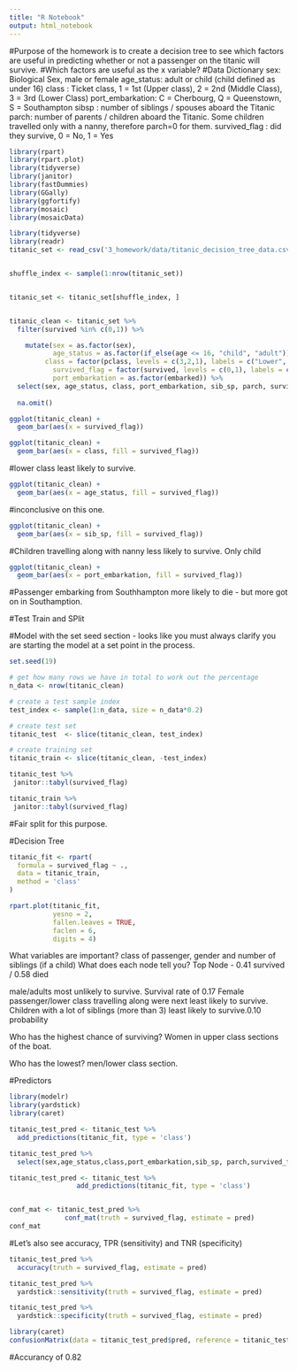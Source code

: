 ```yaml
---
title: "R Notebook"
output: html_notebook
---
```


#Purpose of the homework is to create a decision tree to see which factors are useful in predicting whether or not a passenger on the titanic will survive.
#Which factors are useful as the x variable?
#Data Dictionary
sex: Biological Sex, male or female
age_status: adult or child (child defined as under 16)
class : Ticket class, 1 = 1st (Upper class), 2 = 2nd (Middle Class), 3 = 3rd (Lower Class)
port_embarkation: C = Cherbourg, Q = Queenstown, S = Southampton
sibsp : number of siblings / spouses aboard the Titanic
parch: number of parents / children aboard the Titanic. Some children travelled only with a nanny, therefore parch=0 for them.
survived_flag : did they survive, 0 = No, 1 = Yes

```r
library(rpart)
library(rpart.plot)
library(tidyverse)
library(janitor)
library(fastDummies)
library(GGally)
library(ggfortify)
library(mosaic)
library(mosaicData)

library(tidyverse)
library(readr)
titanic_set <- read_csv('3_homework/data/titanic_decision_tree_data.csv')


shuffle_index <- sample(1:nrow(titanic_set))


titanic_set <- titanic_set[shuffle_index, ]
```
```r

```

```r
titanic_clean <- titanic_set %>%
  filter(survived %in% c(0,1)) %>%

    mutate(sex = as.factor(sex), 
           age_status = as.factor(if_else(age <= 16, "child", "adult")),
         class = factor(pclass, levels = c(3,2,1), labels = c("Lower", "Middle", "Upper")), 
           survived_flag = factor(survived, levels = c(0,1), labels = c("Died", "Survived")), 
           port_embarkation = as.factor(embarked)) %>%
  select(sex, age_status, class, port_embarkation, sib_sp, parch, survived_flag) %>%
  
  na.omit()
```

```r
ggplot(titanic_clean) +
  geom_bar(aes(x = survived_flag))
```


```r
ggplot(titanic_clean) +
  geom_bar(aes(x = class, fill = survived_flag))
```

#lower class least likely to survive.

```r
ggplot(titanic_clean) +
  geom_bar(aes(x = age_status, fill = survived_flag))
```

#inconclusive on this one.


```r
ggplot(titanic_clean) +
  geom_bar(aes(x = sib_sp, fill = survived_flag))
```

#Children travelling along with nanny less likely to survive. Only child

```r
ggplot(titanic_clean) +
  geom_bar(aes(x = port_embarkation, fill = survived_flag))
```

#Passenger embarking from Southhampton more likely to die - but more got on in Southamption.

#Test Train and SPlit

#Model with the set seed section - looks like you must always clarify you are starting the model at a set point in the process.
```r
set.seed(19)

# get how many rows we have in total to work out the percentage
n_data <- nrow(titanic_clean)

# create a test sample index
test_index <- sample(1:n_data, size = n_data*0.2)

# create test set
titanic_test  <- slice(titanic_clean, test_index)

# create training set
titanic_train <- slice(titanic_clean, -test_index)
```


```r
titanic_test %>%
 janitor::tabyl(survived_flag)
```

```r
titanic_train %>%
 janitor::tabyl(survived_flag)
```
#Fair split for this purpose.

#Decision Tree

```r
titanic_fit <- rpart(
  formula = survived_flag ~ ., 
  data = titanic_train, 
  method = 'class'
)

rpart.plot(titanic_fit, 
           yesno = 2, 
           fallen.leaves = TRUE, 
           faclen = 6, 
           digits = 4)
```


What variables are important? class of passenger, gender and number of siblings (if a child) 
What does each node tell you?
Top Node - 0.41 survived / 0.58 died

male/adults most unlikely to survive. Survival rate of 0.17
Female passenger/lower class travelling along were next least likely to survive.
Children with a lot of siblings (more than 3)  least likely to survive.0.10 probability

Who has the highest chance of surviving? Women in upper class sections of the boat.

Who has the lowest? men/lower class section.

#Predictors

```r
library(modelr)
library(yardstick)
library(caret)
```

```r
titanic_test_pred <- titanic_test %>%
  add_predictions(titanic_fit, type = 'class')
```


```r
titanic_test_pred %>%
  select(sex,age_status,class,port_embarkation,sib_sp, parch,survived_flag,pred)
```


```r
titanic_test_pred <- titanic_test %>%
                 add_predictions(titanic_fit, type = 'class')


conf_mat <- titanic_test_pred %>%
              conf_mat(truth = survived_flag, estimate = pred)
conf_mat
```
#Let’s also see accuracy, TPR (sensitivity) and TNR (specificity)

```r
titanic_test_pred %>%
  accuracy(truth = survived_flag, estimate = pred)
```

```r
titanic_test_pred %>%
  yardstick::sensitivity(truth = survived_flag, estimate = pred)
```

```r
titanic_test_pred %>%
  yardstick::specificity(truth = survived_flag, estimate = pred)
```

```r
library(caret)
confusionMatrix(data = titanic_test_pred$pred, reference = titanic_test_pred$survived_flag)  
```

#Accurancy of 0.82


